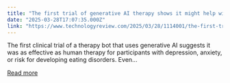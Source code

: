 ```yaml
---
title: "The first trial of generative AI therapy shows it might help with depression"
date: "2025-03-28T17:07:35.000Z"
link: "https://www.technologyreview.com/2025/03/28/1114001/the-first-trial-of-generative-ai-therapy-shows-it-might-help-with-depression/"
---
```


The first clinical trial of a therapy bot that uses generative AI suggests it was as effective as human therapy for participants with depression, anxiety, or risk for developing eating disorders. Even...

[Read more](https://www.technologyreview.com/2025/03/28/1114001/the-first-trial-of-generative-ai-therapy-shows-it-might-help-with-depression/)
